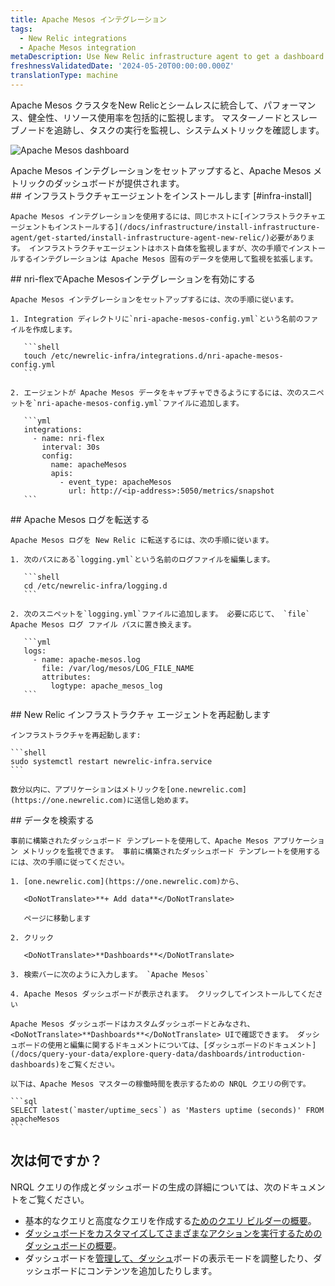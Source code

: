 ```yaml
---
title: Apache Mesos インテグレーション
tags:
  - New Relic integrations
  - Apache Mesos integration
metaDescription: Use New Relic infrastructure agent to get a dashboard with metrics from your Apache Mesos.
freshnessValidatedDate: '2024-05-20T00:00:00.000Z'
translationType: machine
---
```



Apache Mesos クラスタをNew Relicとシームレスに統合して、パフォーマンス、健全性、リソース使用率を包括的に監視します。 マスターノードとスレーブノードを追跡し、タスクの実行を監視し、システムメトリックを確認します。

<img
  title="Apache Mesos dashboard"
  alt="Apache Mesos dashboard"
  src={apacheMesosDashboard}
/>

<figcaption>
  Apache Mesos インテグレーションをセットアップすると、Apache Mesos メトリックのダッシュボードが提供されます。
</figcaption>

<Steps>
  <Step>
    ## インフラストラクチャエージェントをインストールします [#infra-install]

    Apache Mesos インテグレーションを使用するには、同じホストに[インフラストラクチャエージェントもインストールする](/docs/infrastructure/install-infrastructure-agent/get-started/install-infrastructure-agent-new-relic/)必要があります。 インフラストラクチャエージェントはホスト自体を監視しますが、次の手順でインストールするインテグレーションは Apache Mesos 固有のデータを使用して監視を拡張します。
  </Step>

  <Step>
    ## nri-flexでApache Mesosインテグレーションを有効にする

    Apache Mesos インテグレーションをセットアップするには、次の手順に従います。

    1. Integration ディレクトリに`nri-apache-mesos-config.yml`という名前のファイルを作成します。

       ```shell
       touch /etc/newrelic-infra/integrations.d/nri-apache-mesos-config.yml
       ```

    2. エージェントが Apache Mesos データをキャプチャできるようにするには、次のスニペットを`nri-apache-mesos-config.yml`ファイルに追加します。

       ```yml
       integrations:
         - name: nri-flex
           interval: 30s
           config:
             name: apacheMesos
             apis:
               - event_type: apacheMesos
                 url: http://<ip-address>:5050/metrics/snapshot
       ```
  </Step>

  <Step>
    ## Apache Mesos ログを転送する

    Apache Mesos ログを New Relic に転送するには、次の手順に従います。

    1. 次のパスにある`logging.yml`という名前のログファイルを編集します。

       ```shell
       cd /etc/newrelic-infra/logging.d
       ```

    2. 次のスニペットを`logging.yml`ファイルに追加します。 必要に応じて、 `file` Apache Mesos ログ ファイル パスに置き換えます。

       ```yml
       logs:
         - name: apache-mesos.log
           file: /var/log/mesos/LOG_FILE_NAME
           attributes:
             logtype: apache_mesos_log
       ```
  </Step>

  <Step>
    ## New Relic インフラストラクチャ エージェントを再起動します

    インフラストラクチャを再起動します:

    ```shell
    sudo systemctl restart newrelic-infra.service
    ```

    数分以内に、アプリケーションはメトリックを[one.newrelic.com](https://one.newrelic.com)に送信し始めます。  

  </Step>

  <Step>
    ## データを検索する

    事前に構築されたダッシュボード テンプレートを使用して、Apache Mesos アプリケーション メトリックを監視できます。 事前に構築されたダッシュボード テンプレートを使用するには、次の手順に従ってください。

    1. [one.newrelic.com](https://one.newrelic.com)から、

       <DoNotTranslate>**+ Add data**</DoNotTranslate>

       ページに移動します

    2. クリック

       <DoNotTranslate>**Dashboards**</DoNotTranslate>

    3. 検索バーに次のように入力します。 `Apache Mesos`

    4. Apache Mesos ダッシュボードが表示されます。 クリックしてインストールしてください

    Apache Mesos ダッシュボードはカスタムダッシュボードとみなされ、<DoNotTranslate>**Dashboards**</DoNotTranslate> UIで確認できます。 ダッシュボードの使用と編集に関するドキュメントについては、[ダッシュボードのドキュメント](/docs/query-your-data/explore-query-data/dashboards/introduction-dashboards)をご覧ください。

    以下は、Apache Mesos マスターの稼働時間を表示するための NRQL クエリの例です。

    ```sql
    SELECT latest(`master/uptime_secs`) as 'Masters uptime (seconds)' FROM apacheMesos
    ```
  </Step>
</Steps>

## 次は何ですか？

NRQL クエリの作成とダッシュボードの生成の詳細については、次のドキュメントをご覧ください。

* 基本的なクエリと高度なクエリを作成する[ためのクエリ ビルダーの概要](/docs/query-your-data/explore-query-data/query-builder/introduction-query-builder)。
* [ダッシュボードをカスタマイズしてさまざまなアクションを実行するためのダッシュボードの概要](/docs/query-your-data/explore-query-data/dashboards/introduction-dashboards)。
* ダッシュボードを[管理して、ダッシュ](/docs/query-your-data/explore-query-data/dashboards/manage-your-dashboard)ボードの表示モードを調整したり、ダッシュボードにコンテンツを追加したりします。